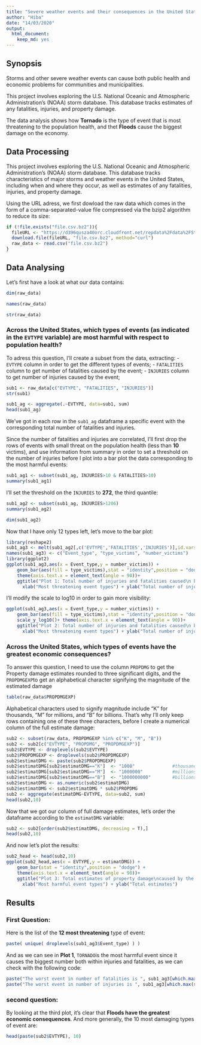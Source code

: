 ---
title: "Severe weather events and their consequences in the United States"
author: "Hiba"
date: "14/03/2020"
output:
  html_document: 
    keep_md: yes
---


## Synopsis  
  
Storms and other severe weather events can cause both public health and economic problems for communities and municipalities.   
  
This project involves exploring the U.S. National Oceanic and Atmospheric Administration's (NOAA) storm database. This database tracks estimates of any fatalities, injuries, and property damage.    
  
The data analysis shows how **Tornado** is the type of event that is most threatening to the population health, and thet **Floods** cause the biggest damage on the economy.    



## Data Processing  
    
      
       
  
This project involves exploring the U.S. National Oceanic and Atmospheric Administration's (NOAA) storm database. This database tracks characteristics of major storms and weather events in the United States, including when and where they occur, as well as estimates of any fatalities, injuries, and property damage.  
  
Using the URL adress, we first dowload the raw data which comes in the form of a comma-separated-value file compressed via the bzip2 algorithm to reduce its size:  
  
  
```{r loading, warning=FALSE , message=F, cache=T}
if (!file.exists("file.csv.bz2")){
  fileURL <- "https://d396qusza40orc.cloudfront.net/repdata%2Fdata%2FStormData.csv.bz2"
  download.file(fileURL, "file.csv.bz2", method="curl")
  raw_data <- read.csv("file.csv.bz2")
}


```
## Data Analysing  

Let's first have a look at what our data contains:
```{r , warning=FALSE , message=F, cache=T}
dim(raw_data)
```

```{r , warning=FALSE , message=F, cache=T}
names(raw_data)
```

  
  
```{r , warning=FALSE , message=F, cache=T}
str(raw_data)
```

### Across the United States, which types of events (as indicated in the `EVTYPE` variable) are most harmful with respect to population health?
  
  To adress this question, I'll create a subset from the data, extracting:
  - `EVTYPE` column in order to get the different types of events;
  - `FATALITIES` column to get number of fatalities caused by the event;
  - `INJURIES` column to get number of injuries caused by the event;


```{r , warning=FALSE , message=F, cache=T}
sub1 <- raw_data[c("EVTYPE", "FATALITIES", "INJURIES")]
str(sub1)
```




```{r , warning=FALSE , message=F, cache=T}
sub1_ag <- aggregate(.~EVTYPE, data=sub1, sum)
head(sub1_ag)
```
  
  We've got in each row in the `sub1_ag` dataframe a specific event with the corresponding total number of fatalities and injuries.
  
  Since the number of fatalities and injuries are correlated, I'll first drop the rows of events with small threat on the population health (less than **10** victims), and use information from summary in order to set a threshold on the number of injuries before I plot into a bar plot the data corresponding to the most harmful events: 


```{r , warning=FALSE , message=F, cache=T}
sub1_ag1 <- subset(sub1_ag, INJURIES>10 & FATALITIES>10)
summary(sub1_ag1)
```

I'll set the threshold on the `INJURIES` to **272**, the third quantile:

```{r , warning=FALSE , message=F, cache=T}
sub1_ag2 <- subset(sub1_ag, INJURIES>1206)
summary(sub1_ag2)
```
```{r , warning=FALSE , message=F, cache=T}
dim(sub1_ag2)
```
Now that I have only 12 types left, let's move to the bar plot:
  

```{r , warning=FALSE , message=F, cache=T}
library(reshape2)
sub1_ag3 <- melt(sub1_ag2[,c('EVTYPE','FATALITIES','INJURIES')],id.vars = 1)
names(sub1_ag3) <- c("Event_type", "type_victims", "number_victims")
library(ggplot2)
ggplot(sub1_ag3,aes(x = Event_type,y = number_victims)) + 
    geom_bar(aes(fill = type_victims),stat = "identity",position = "dodge") + 
    theme(axis.text.x = element_text(angle = 90))+
    ggtitle("Plot 1: Total number of injuries and fatalities caused\n by the 12 most dangerous event types") +
      xlab("Most threatening event types") + ylab("Total number of injuries / fatalities")

```

I'll modify the scale to log10 in order to gain more visibility:
```{r , warning=FALSE , message=F, cache=T}
ggplot(sub1_ag3,aes(x = Event_type,y = number_victims)) + 
    geom_bar(aes(fill = type_victims),stat = "identity",position = "dodge") + 
    scale_y_log10()+ theme(axis.text.x = element_text(angle = 90))+
    ggtitle("Plot 2: Total number of injuries and fatalities caused\n by the 12 most dangerous event types") +
      xlab("Most threatening event types") + ylab("Total number of injuries / fatalities")
```
  
### Across the United States, which types of events have the greatest economic consequences?  
    
To answer this question, I need to use the column `PROPDMG` to get the Property damage estimates rounded to
three significant digits, and the `PROPDMGEXP`to get an alphabetical character signifying the magnitude of the estimated damage

```{r , warning=FALSE , message=F, cache=T}
table(raw_data$PROPDMGEXP)
```

Alphabetical characters used to signify magnitude
include “K” for thousands, “M” for millions, and “B” for billions. That's why I'll only keep rows containing one of these three characters, before I create a numerical column of the full estimate damage:
  
```{r , warning=FALSE , message=F, cache=T}
sub2 <- subset(raw_data, PROPDMGEXP %in% c("K", "M", "B"))
sub2 <- sub2[c("EVTYPE", "PROPDMG", "PROPDMGEXP")]
sub2$EVTYPE <- droplevels(sub2$EVTYPE)
sub2$PROPDMGEXP <- droplevels(sub2$PROPDMGEXP)
sub2$estimatDMG <- paste(sub2$PROPDMGEXP)
sub2$estimatDMG[sub2$estimatDMG=="K"]  <- "1000"              #thousands 
sub2$estimatDMG[sub2$estimatDMG=="M"]  <- "1000000"           #millions 
sub2$estimatDMG[sub2$estimatDMG=="B"]  <- "1000000000"        #billions 
sub2$estimatDMG <- as.numeric(sub2$estimatDMG)
sub2$estimatDMG <- sub2$estimatDMG * sub2$PROPDMG
sub2 <- aggregate(estimatDMG~EVTYPE, data=sub2, sum)
head(sub2,10)
```
  
  Now that we got our column of full damage estimates, let's order the dataframe according to the `estimatDMG` variable:
```{r , warning=FALSE , message=F, cache=T}
sub2 <- sub2[order(sub2$estimatDMG, decreasing = T),]
head(sub2,10)
```
  
And now let's plot the results:
  
```{r , warning=FALSE , message=F, cache=T}
sub2_head <- head(sub2,10)
ggplot(sub2_head,aes(x = EVTYPE,y = estimatDMG)) + 
    geom_bar(stat = "identity",position = "dodge") + 
    theme(axis.text.x = element_text(angle = 90))+
    ggtitle("Plot 3: Total estimates of property damage\ncaused by the ten most harmful events:") +
      xlab("Most harmful event types") + ylab("Total estimates")
```


## Results  
### First Question:  
  
Here is the list of the **12 most threatening** type of event:  
  
```{r , warning=FALSE , message=F, cache=T}
paste( unique( droplevels(sub1_ag3$Event_type) ) )

```
And as we can see in **Plot 1**, `TORNADO`is the most harmful event since it causes the biggest number both within injuries and fatalities, as we can check with the following code: 
```{r , warning=FALSE , message=F, cache=T}
paste("The worst event in number of fatalities is ", sub1_ag3[which.max(sub1_ag2$FATALITIES),1])
paste("The worst event in number of injuries is ", sub1_ag3[which.max(sub1_ag2$INJURIES),1])
```
  
    
  
### second question:  
By looking at the third plot, it's clear that **Floods have the greatest economic consequences**. And more generally, the 10 most damaging types of event are:  
  
```{r , warning=FALSE , message=F, cache=T}
head(paste(sub2$EVTYPE), 10)

```



